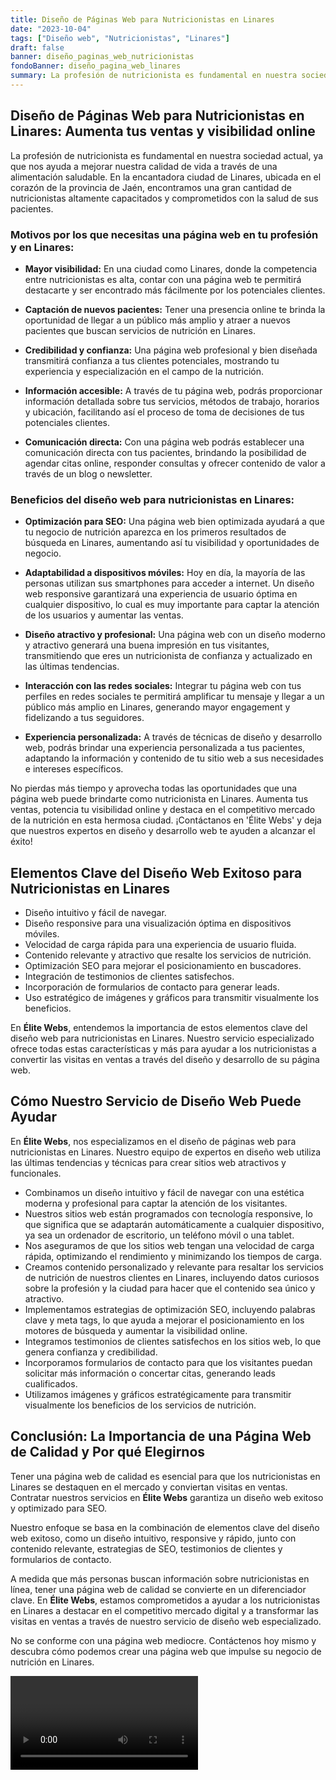 ```yaml
---
title: Diseño de Páginas Web para Nutricionistas en Linares
date: "2023-10-04"
tags: ["Diseño web", "Nutricionistas", "Linares"]
draft: false
banner: diseño_paginas_web_nutricionistas
fondoBanner: diseño_pagina_web_linares
summary: La profesión de nutricionista es fundamental en nuestra sociedad actual, ya que nos ayuda a mejorar nuestra calidad de vida a través de una alimentación saludable. En la encantadora ciudad de Linares, ubicada en el corazón de la provincia de Jaén, encontramos una gran cantidad de nutricionistas altamente capacitados y comprometidos con la salud de sus pacientes.
---
```



## Diseño de Páginas Web para Nutricionistas en Linares: Aumenta tus ventas y visibilidad online

La profesión de nutricionista es fundamental en nuestra sociedad actual, ya que nos ayuda a mejorar nuestra calidad de vida a través de una alimentación saludable. En la encantadora ciudad de Linares, ubicada en el corazón de la provincia de Jaén, encontramos una gran cantidad de nutricionistas altamente capacitados y comprometidos con la salud de sus pacientes.

### Motivos por los que necesitas una página web en tu profesión y en Linares:

- **Mayor visibilidad:** En una ciudad como Linares, donde la competencia entre nutricionistas es alta, contar con una página web te permitirá destacarte y ser encontrado más fácilmente por los potenciales clientes.

- **Captación de nuevos pacientes:** Tener una presencia online te brinda la oportunidad de llegar a un público más amplio y atraer a nuevos pacientes que buscan servicios de nutrición en Linares.

- **Credibilidad y confianza:** Una página web profesional y bien diseñada transmitirá confianza a tus clientes potenciales, mostrando tu experiencia y especialización en el campo de la nutrición.

- **Información accesible:** A través de tu página web, podrás proporcionar información detallada sobre tus servicios, métodos de trabajo, horarios y ubicación, facilitando así el proceso de toma de decisiones de tus potenciales clientes.

- **Comunicación directa:** Con una página web podrás establecer una comunicación directa con tus pacientes, brindando la posibilidad de agendar citas online, responder consultas y ofrecer contenido de valor a través de un blog o newsletter.

### Beneficios del diseño web para nutricionistas en Linares:

- **Optimización para SEO:** Una página web bien optimizada ayudará a que tu negocio de nutrición aparezca en los primeros resultados de búsqueda en Linares, aumentando así tu visibilidad y oportunidades de negocio.

- **Adaptabilidad a dispositivos móviles:** Hoy en día, la mayoría de las personas utilizan sus smartphones para acceder a internet. Un diseño web responsive garantizará una experiencia de usuario óptima en cualquier dispositivo, lo cual es muy importante para captar la atención de los usuarios y aumentar las ventas.

- **Diseño atractivo y profesional:** Una página web con un diseño moderno y atractivo generará una buena impresión en tus visitantes, transmitiendo que eres un nutricionista de confianza y actualizado en las últimas tendencias.

- **Interacción con las redes sociales:** Integrar tu página web con tus perfiles en redes sociales te permitirá amplificar tu mensaje y llegar a un público más amplio en Linares, generando mayor engagement y fidelizando a tus seguidores.

- **Experiencia personalizada:** A través de técnicas de diseño y desarrollo web, podrás brindar una experiencia personalizada a tus pacientes, adaptando la información y contenido de tu sitio web a sus necesidades e intereses específicos.

No pierdas más tiempo y aprovecha todas las oportunidades que una página web puede brindarte como nutricionista en Linares. Aumenta tus ventas, potencia tu visibilidad online y destaca en el competitivo mercado de la nutrición en esta hermosa ciudad. ¡Contáctanos en 'Élite Webs' y deja que nuestros expertos en diseño y desarrollo web te ayuden a alcanzar el éxito!

<GifSeo />

<Cta />

## Elementos Clave del Diseño Web Exitoso para Nutricionistas en Linares

- Diseño intuitivo y fácil de navegar.
- Diseño responsive para una visualización óptima en dispositivos móviles.
- Velocidad de carga rápida para una experiencia de usuario fluida.
- Contenido relevante y atractivo que resalte los servicios de nutrición.
- Optimización SEO para mejorar el posicionamiento en buscadores.
- Integración de testimonios de clientes satisfechos.
- Incorporación de formularios de contacto para generar leads.
- Uso estratégico de imágenes y gráficos para transmitir visualmente los beneficios.

En **Élite Webs**, entendemos la importancia de estos elementos clave del diseño web para nutricionistas en Linares. Nuestro servicio especializado ofrece todas estas características y más para ayudar a los nutricionistas a convertir las visitas en ventas a través del diseño y desarrollo de su página web.

## Cómo Nuestro Servicio de Diseño Web Puede Ayudar

En **Élite Webs**, nos especializamos en el diseño de páginas web para nutricionistas en Linares. Nuestro equipo de expertos en diseño web utiliza las últimas tendencias y técnicas para crear sitios web atractivos y funcionales.

- Combinamos un diseño intuitivo y fácil de navegar con una estética moderna y profesional para captar la atención de los visitantes.
- Nuestros sitios web están programados con tecnología responsive, lo que significa que se adaptarán automáticamente a cualquier dispositivo, ya sea un ordenador de escritorio, un teléfono móvil o una tablet.
- Nos aseguramos de que los sitios web tengan una velocidad de carga rápida, optimizando el rendimiento y minimizando los tiempos de carga.
- Creamos contenido personalizado y relevante para resaltar los servicios de nutrición de nuestros clientes en Linares, incluyendo datos curiosos sobre la profesión y la ciudad para hacer que el contenido sea único y atractivo.
- Implementamos estrategias de optimización SEO, incluyendo palabras clave y meta tags, lo que ayuda a mejorar el posicionamiento en los motores de búsqueda y aumentar la visibilidad online.
- Integramos testimonios de clientes satisfechos en los sitios web, lo que genera confianza y credibilidad.
- Incorporamos formularios de contacto para que los visitantes puedan solicitar más información o concertar citas, generando leads cualificados.
- Utilizamos imágenes y gráficos estratégicamente para transmitir visualmente los beneficios de los servicios de nutrición.

## Conclusión: La Importancia de una Página Web de Calidad y Por qué Elegirnos

Tener una página web de calidad es esencial para que los nutricionistas en Linares se destaquen en el mercado y conviertan visitas en ventas. Contratar nuestros servicios en **Élite Webs** garantiza un diseño web exitoso y optimizado para SEO.

Nuestro enfoque se basa en la combinación de elementos clave del diseño web exitoso, como un diseño intuitivo, responsive y rápido, junto con contenido relevante, estrategias de SEO, testimonios de clientes y formularios de contacto.

A medida que más personas buscan información sobre nutricionistas en línea, tener una página web de calidad se convierte en un diferenciador clave. En **Élite Webs**, estamos comprometidos a ayudar a los nutricionistas en Linares a destacar en el competitivo mercado digital y a transformar las visitas en ventas a través de nuestro servicio de diseño web especializado.

No se conforme con una página web mediocre. Contáctenos hoy mismo y descubra cómo podemos crear una página web que impulse su negocio de nutrición en Linares.

<Video />

<CtaBot job="Nutricionistas" city="Linares" />

<Gmaps query="Linares+españa+maps" />
